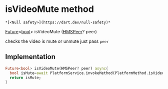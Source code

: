 # isVideoMute method

    *[<Null safety>](https://dart.dev/null-safety)*

[Future](https://api.flutter.dev/flutter/dart-async/Future-class.html)&lt;[bool](https://api.flutter.dev/flutter/dart-core/bool-class.html)> isVideoMute
([HMSPeer](../../model_hms_peer/HMSPeer-class)? peer)

<p>checks the video is mute or unmute just pass <code>peer</code></p>

## Implementation

```dart
Future<bool> isVideoMute(HMSPeer? peer) async{
  bool isMute=await PlatformService.invokeMethod(PlatformMethod.isVideoMute,arguments: {"peer_id":peer?.peerId??""});
  return isMute;
}
```
